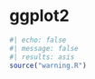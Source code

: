 # ggplot2 {#sec-ggplot2}

```r
#| echo: false
#| message: false
#| results: asis
source("warning.R")
```
